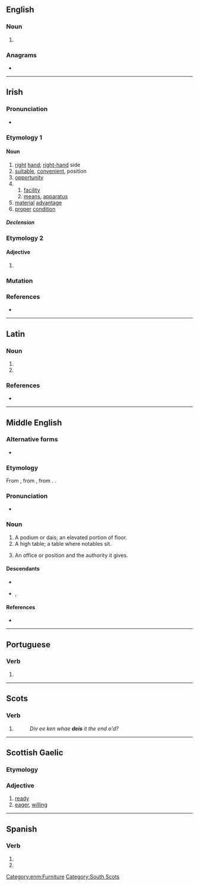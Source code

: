 ==English==

===Noun===
{{en-noun|es}}

# {{obsolete form of|dais|lang=en}}

{{Webster 1913}}

===Anagrams===
* {{anagrams|en|a=deis|-side|Desi|Dies|Eids|IDEs|IEDs|Ides|SEID|Side|desi|dies|eids|ides|side|sied}}

----

==Irish==

===Pronunciation===
* {{IPA|/ˈdʲɛʃ/|lang=ga}}

===Etymology 1===
{{rfe|lang=ga}}

====Noun====
{{ga-noun|f|deise|deiseanna}}

# [[right]] [[hand]]; [[right-hand]] side
# [[suitable]], [[convenient]], position
# [[opportunity]]
#
## [[facility]]
## [[means]], [[apparatus]]
# [[material]] [[advantage]]
# [[proper]] [[condition]]

=====Declension=====
{{ga-decl-f2|d|eis|eise|pl=eiseanna}}

===Etymology 2===

====Adjective====
{{head|ga|adjective form}}

# {{inflection of|ga|deas||voc//gen|m|s|;|{{lb|ga|archaic}}|dat|f|s|gloss=right (opposite of left)}}

===Mutation===
{{ga-mut-cons|d|eis}}

===References===
* {{R:ga:Ó Dónaill}}

----

==Latin==

===Noun===
{{la-noun-form|deīs}}

# {{inflection of|la|deus||dat|p}}
# {{inflection of|la|deus||abl|p}}

===References===
* {{R:du Cange}}

----

==Middle English==

===Alternative forms===
* {{alter|enm|deys|deyse|dayes|des|dees}}

===Etymology===
From {{bor|enm|xno|deis}}, from {{der|enm|la|discus}}, from {{der|enm|grc|δίσκος}}. {{doublet|enm|disch}}.

===Pronunciation===
* {{IPA|lang=enm|/dɛi̯s/|/dɛːs/|/dɛs/|/ˈdɛi̯əs/}}

===Noun===
{{head|enm|noun}}

# A podium or dais; an elevated portion of floor.
# A high table; a table where notables sit.
# {{lb|enm|figuratively}} An office or position and the authority it gives.

====Descendants====
* {{desc|en|dais}}
* {{desc|sco|deas}}, {{l|sco|deece}}

====References====
* {{R:MED Online|entry=deis (n.)  |id=MED10912 |accessdate=2018-07-19}}

[[Category:enm:Furniture]]

----

==Portuguese==

===Verb===
{{head|pt|verb form}}

# {{pt-verb-form-of|dar}}

----

==Scots==

===Verb===
{{head|sco|verb form}}

# {{sco-third-person singular of|dei}}
#: ''Div ee ken whae '''deis''' it the end o'd?''

----

==Scottish Gaelic==

===Etymology===
{{rfe|lang=gd}}

===Adjective===
{{gd-adj}}

# [[ready]]
# [[eager]], [[willing]]

----

==Spanish==

===Verb===
{{head|es|verb form}}

# {{es-verb form of|mood=subj|tense=pres|num=p|pers=2|formal=n|ending=ar|dar}}
# {{es-verb form of|mood=imp|num=p|pers=2|formal=n|sense=-|ending=ar|dar}}

[[Category:South Scots]]